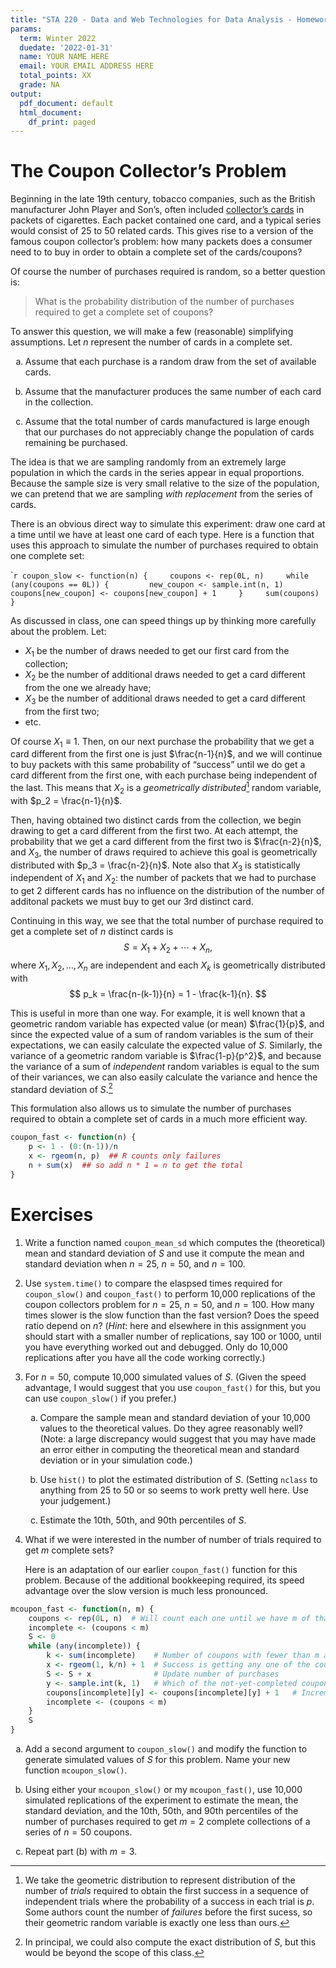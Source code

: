 ```yaml
---
title: "STA 220 - Data and Web Technologies for Data Analysis - Homework 1"
params:
  term: Winter 2022
  duedate: '2022-01-31'
  name: YOUR NAME HERE
  email: YOUR EMAIL ADDRESS HERE
  total_points: XX
  grade: NA
output:
  pdf_document: default
  html_document:
    df_print: paged
---
```





# The Coupon Collector's Problem

Beginning in the late 19th century, tobacco companies, such as the
British manufacturer John Player and Son's, often included
[collector's cards](https://en.wikipedia.org/wiki/Cigarette_card) in
packets of cigarettes. Each packet contained one card, and a typical
series would consist of 25 to 50 related cards.  This gives rise to a
version of the famous coupon collector's problem: how many packets
does a consumer need to to buy in order to obtain a complete set of
the cards/coupons?

Of course the number of purchases required is random, so a better question
is: 

> What is the probability distribution of the number of purchases required to get a complete set of coupons?

To answer this question, we will make a few (reasonable) simplifying
assumptions.  Let $n$ represent the number of cards in a complete set.

a. Assume that each purchase is a random draw from the set of
   available cards.

b. Assume that the manufacturer produces the same number of each 
   card in the collection.

c. Assume that the total number of cards manufactured is large enough
   that our purchases do not appreciably change the population of
   cards remaining be purchased.
   
The idea is that we are sampling randomly from an extremely large
population in which the cards in the series appear in equal
proportions. Because the sample size is very small relative to the
size of the population, we can pretend that we are sampling *with
replacement* from the series of cards.

There is an obvious direct way to simulate this experiment: draw one
card at a time until we have at least one card of each type.  Here
is a function that uses this approach to simulate the number of
purchases required to obtain one complete set:

````r
coupon_slow <- function(n) {
    coupons <- rep(0L, n)
    while (any(coupons == 0L)) {
        new_coupon <- sample.int(n, 1)
        coupons[new_coupon] <- coupons[new_coupon] + 1
    }
    sum(coupons)
}
```

As discussed in class, one can speed things up by thinking more
carefully about the problem.  Let:

- $X_1$ be the number of draws needed to get our first card from the
  collection;
- $X_2$ be the number of additional draws needed to get a card
  different from the one we already have;
- $X_3$ be the number of additional draws needed to get a card
  different from the first two;
- etc.

Of course $X_1 \equiv 1$.  Then, on our next purchase the probability
that we get a card different from the first one is just
$\frac{n-1}{n}$, and we will continue to buy packets with this same
probability of "success" until we do get a card different from the
first one, with each purchase being independent of the last.  This
means that $X_2$ is a *geometrically distributed*^[We take the
geometric distribution to represent distribution of the number of
*trials* required to obtain the first success in a sequence of
independent trials where the probability of a success in each trial is
$p$.  Some authors count the number of *failures* before the first
sucess, so their geometric random variable is exactly one less than
ours.] random variable, with $p_2 = \frac{n-1}{n}$.

Then, having obtained two distinct cards from the collection, we begin
drawing to get a card different from the first two.  At each attempt,
the probability that we get a card different from the first two is
$\frac{n-2}{n}$, and $X_3$, the number of draws required to achieve
this goal is geometrically distributed with $p_3 = \frac{n-2}{n}$.  Note
also that $X_3$ is statistically independent of $X_1$ and $X_2$: the
number of packets that we had to purchase to get $2$ different cards
has no influence on the distribution of the number of additonal
packets we must buy to get our 3rd distinct card.

Continuing in this way, we see that the total number of purchase
required to get a complete set of $n$ distinct cards is
$$
S = X_1 + X_2 + \cdots + X_n,
$$
where $X_1, X_2, \ldots, X_n$ are independent and each $X_k$ is
geometrically distributed with
$$
p_k = \frac{n-(k-1)}{n} = 1 - \frac{k-1}{n}.
$$

This is useful in more than one way.  For example, it is well known
that a geometric random variable has expected value (or mean)
$\frac{1}{p}$, and since the expected value of a sum of random
variables is the sum of their expectations, we can easily calculate
the expected value of $S$.  Similarly, the variance of a geometric
random variable is $\frac{1-p}{p^2}$, and because the variance of a
sum of *independent* random variables is equal to the sum of their
variances, we can also easily calculate the variance and hence the
standard deviation of $S$.^[In principal, we could also compute the
exact distribution of $S$, but this would be beyond the scope of this
class.]

This formulation also allows us to simulate the number of purchases
required to obtain a complete set of cards in a much more efficient way.

```r
coupon_fast <- function(n) {
    p <- 1 - (0:(n-1))/n
    x <- rgeom(n, p)  ## R counts only failures
    n + sum(x)  ## so add n * 1 = n to get the total
}
```

# Exercises

1. Write a function named `coupon_mean_sd` which computes the
   (theoretical) mean and standard deviation of $S$ and use it compute
   the mean and standard deviation when $n = 25$, $n = 50$, and $n =
   100$.
	


2. Use `system.time()` to compare the elaspsed times required for
   `coupon_slow()` and `coupon_fast()` to perform 10,000 replications
   of the coupon collectors problem for $n = 25$, $n = 50$, and $n =
   100$.  How many times slower is the slow function than the fast
   version?  Does the speed ratio depend on $n$?  (*Hint*: here and
   elsewhere in this assignment you should start with a smaller number
   of replications, say 100 or 1000, until you have everything worked
   out and debugged.  Only do 10,000 replications after you have all
   the code working correctly.)



3. For $n = 50$, compute 10,000 simulated values of $S$.  (Given the
   speed advantage, I would suggest that you use `coupon_fast()` for
   this, but you can use `coupon_slow()` if you prefer.)
   

   a. Compare the sample mean and standard deviation of your 10,000
      values to the theoretical values. Do they agree reasonably well?
      (Note: a large discrepancy would suggest that you may have made
      an error either in computing the theoretical mean and standard
      deviation or in your simulation code.)

   b. Use `hist()` to plot the estimated distribution of $S$. (Setting
      `nclass` to anything from 25 to 50 or so seems to work pretty
      well here. Use your judgement.)

   c. Estimate the 10th, 50th, and 90th percentiles of $S$.

4. What if we were interested in the number of number of trials
   required to get $m$ complete sets? 
	
   Here is an adaptation of our earlier `coupon_fast()` function for
   this problem. Because of the additional bookkeeping required, its
   speed advantage over the slow version is much less pronounced.

```r
mcoupon_fast <- function(n, m) {
    coupons <- rep(0L, n)  # Will count each one until we have m of that coupon, then stop
    incomplete <- (coupons < m)
    S <- 0
    while (any(incomplete)) {
        k <- sum(incomplete)    # Number of coupons with fewer than m accumulated so far
        x <- rgeom(1, k/n) + 1  # Success is getting any one of the coupons we still need
        S <- S + x              # Update number of purchases
        y <- sample.int(k, 1)   # Which of the not-yet-completed coupons did we draw
        coupons[incomplete][y] <- coupons[incomplete][y] + 1   # Increment incomplete coupon counts
        incomplete <- (coupons < m)
    }
    S
}
```

   a. Add a second argument to `coupon_slow()` and modify the function
      to generate simulated values of $S$ for this problem.  Name your
      new function `mcoupon_slow()`.



   b. Using either your `mcoupon_slow()` or my `mcoupon_fast()`, use
      10,000 simulated replications of the experiment to estimate the
      mean, the standard deviation, and the 10th, 50th, and 90th
      percentiles of the number of purchases required to get $m = 2$
      complete collections of a series of $n = 50$ coupons.


   c. Repeat part (b) with $m = 3$.




